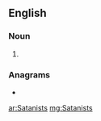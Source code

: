 {{also|sātanists}}
==English==

===Noun===
{{head|en|noun plural form}}

# {{plural of|Satanist|lang=en}}

===Anagrams===
* {{l|en|assistant}}

[[ar:Satanists]]
[[mg:Satanists]]